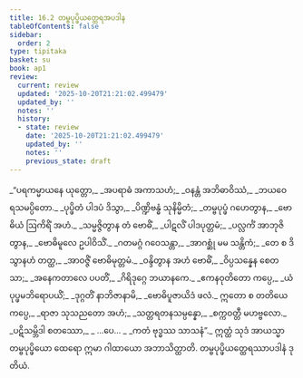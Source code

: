 ```yaml
---
title: 16.2 တမ္ဗပုပ္ဖိယတ္ထေရအပဒါန
tableOfContents: false
sidebar:
  order: 2
type: tipitaka
basket: su
book: ap1
review:
  current: review
  updated: '2025-10-20T21:21:02.499479'
  updated_by: ''
  notes: ''
  history:
  - state: review
    date: '2025-10-20T21:21:02.499479'
    updated_by: ''
    notes: ''
    previous_state: draft
---
```



<DynamicBreadcrumb />


<ReviewStatus review={frontmatter.review} showDetails={true} />

<HypothesisAnnotation frontmatter={frontmatter} />

<Division number="7" book="ap1" e="ch" v="20" p="194">

<Paragraph number="2361" type="verses" book="ap1">
_“ပရကမ္မာယနေ ယုတ္တော,_  
_အပရာဓံ အကာသဟံ;_  
_ဝနန္တံ အဘိဓာဝိဿံ,_  
_ဘယဝေရသမပ္ပိတော._  

</Paragraph>

</Division>
<Division number="8" book="ap1" e="ch" v="20" p="194">

<Paragraph number="2362" type="verses" book="ap1">
_ပုပ္ဖိတံ ပါဒပံ ဒိသွာ,_  
_ပိဏ္ဍိဗန္ဓံ သုနိမ္မိတံ;_  
_တမ္ဗပုပ္ဖံ ဂဟေတွာန,_  
_ဗောဓိယံ ဩကိရိံ အဟံ._  

</Paragraph>

</Division>
<Division number="9" book="ap1" e="ch" v="20" p="194">

<Paragraph number="2363" type="verses" book="ap1">
_သမ္မဇ္ဇိတွာန တံ ဗောဓိံ,_  
_ပါဋလိံ ပါဒပုတ္တမံ;_  
_ပလ္လင်္ကံ အာဘုဇိတွာန,_  
_ဗောဓိမူလေ ဥပါဝိသိံ._  

</Paragraph>

</Division>
<Division number="10" book="ap1" e="ch" v="20" p="195">

<Paragraph number="2364" type="verses" book="ap1">
_ဂတမဂ္ဂံ ဂဝေသန္တာ,_  
_အာဂစ္ဆုံ မမ သန္တိကံ;_  
_တေ စ ဒိသွာနဟံ တတ္ထ,_  
_အာဝဇ္ဇိံ ဗောဓိမုတ္တမံ._  

</Paragraph>

</Division>
<Division number="11" book="ap1" e="ch" v="20" p="195">

<Paragraph number="2365" type="verses" book="ap1">
_ဝန္ဒိတွာန အဟံ ဗောဓိံ,_  
_ဝိပ္ပသန္နေန စေတသာ;_  
_အနေကတာလေ ပပတိံ,_  
_ဂိရိဒုဂ္ဂေ ဘယာနကေ._  

</Paragraph>

</Division>
<Division number="12" book="ap1" e="ch" v="20" p="195">

<Paragraph number="2366" type="verses" book="ap1">
_ဧကနဝုတိတော ကပ္ပေ,_  
_ယံ ပုပ္ဖမဘိရောပယိံ;_  
_ဒုဂ္ဂတိံ နာဘိဇာနာမိ,_  
_ဗောဓိပူဇာယိဒံ ဖလံ._  

</Paragraph>

</Division>
<Division number="13" book="ap1" e="ch" v="20" p="195">

<Paragraph number="2367" type="verses" book="ap1">
ဣတော စ တတိယေ ကပ္ပေ,_  
_ရာဇာ သုသညတော အဟံ;_  
_သတ္တရတနသမ္ပန္နော,_  
_စက္ကဝတ္တီ မဟဗ္ဗလော._  

</Paragraph>

</Division>
<Division number="14" book="ap1" e="ch" v="20" p="195">

<Paragraph number="2368" type="verses" book="ap1">
_ပဋိသမ္ဘိဒါ စတဿော,_  
_ …ပေ… _  
_ကတံ ဗုဒ္ဓဿ သာသနံ”._  

</Paragraph>

<Paragraph number="2369" book="ap1">
ဣတ္ထံ သုဒံ အာယသ္မာ တမ္ဗပုပ္ဖိယော ထေရော ဣမာ ဂါထာယော အဘာသိတ္ထာတိ.

</Paragraph>
</Division>

<Paragraph number="2370" type="center" book="ap1">
တမ္ဗပုပ္ဖိယတ္ထေရဿာပဒါနံ ဒုတိယံ.
</Paragraph>